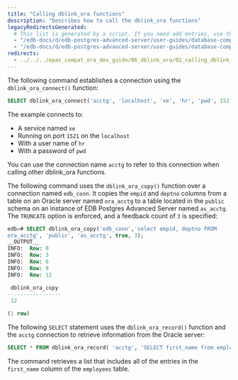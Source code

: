 ```yaml
---
title: "Calling dblink_ora functions"
description: "Describes how to call the dblink_ora functions"
legacyRedirectsGenerated:
  # This list is generated by a script. If you need add entries, use the `legacyRedirects` key.
  - "/edb-docs/d/edb-postgres-advanced-server/user-guides/database-compatibility-for-oracle-developers-guide/9.6/Database_Compatibility_for_Oracle_Developers_Guide_v9.6.1.125.html"
  - "/edb-docs/d/edb-postgres-advanced-server/user-guides/database-compatibility-for-oracle-developers-guide/9.5/Database_Compatibility_for_Oracle_Developers_Guide.1.355.html"
redirects:
  - ../../../epas_compat_ora_dev_guide/06_dblink_ora/02_calling_dblink_ora_functions #generated for docs/epas/reorg-role-use-case-mode
---
```


<div id="calling_dblink_ora_functions" class="registered_link"></div>

The following command establishes a connection using the `dblink_ora_connect()` function:

```sql
SELECT dblink_ora_connect('acctg', 'localhost', 'xe', 'hr', 'pwd', 1521);
```

The example connects to:
-  A service named `xe` 
-  Running on port `1521` on the `localhost` 
-  With a user name of `hr` 
-  With a password of `pwd`

You can use the connection name `acctg` to refer to this connection when calling other dblink_ora functions.

The following command uses the `dblink_ora_copy()` function over a connection named `edb_conn`. It copies the `empid` and `deptno` columns from a table on an Oracle server named `ora_acctg` to a table located in the `public` schema on an instance of EDB Postgres Advanced Server named `as_acctg`. The `TRUNCATE` option is enforced, and a feedback count of `3` is specified:

```sql
edb=# SELECT dblink_ora_copy('edb_conn','select empid, deptno FROM
ora_acctg', 'public', 'as_acctg', true, 3);
__OUTPUT__
INFO:  Row: 0
INFO:  Row: 3
INFO:  Row: 6
INFO:  Row: 9
INFO:  Row: 12

 dblink_ora_copy
-----------------
 12

(1 row)
```

The following `SELECT` statement uses the `dblink_ora_record()` function and the `acctg` connection to retrieve information from the Oracle server:

```sql
SELECT * FROM dblink_ora_record( 'acctg', 'SELECT first_name from employees') AS t1(id VARCHAR);
```

The command retrieves a list that includes all of the entries in the `first_name` column of the `employees` table.

